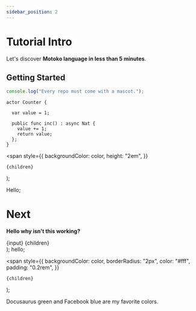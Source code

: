```yaml
---
sidebar_position: 2
---
```


# Tutorial Intro

Let's discover **Motoko language in less than 5 minutes**.

## Getting Started

```js
console.log("Every repo must come with a mascot.");
```

```motoko
actor Counter {

  var value = 1;

  public func inc() : async Nat {
    value += 1;
    return value;
  };
}
```

  <span
    style={{
      backgroundColor: color,
      height: "2em",
    }}
  >
    {children}
  </span>
);

<RunInput color="green">Hello</RunInput>;

# Next

**Hello why isn't this working?**

  <div>
    {input} {children}
  </div>
);
<RunButton input="Motoko">hello</RunButton>;

  <span
    style={{
      backgroundColor: color,
      borderRadius: "2px",
      color: "#fff",
      padding: "0.2rem",
    }}
  >
    {children}
  </span>
);

<Highlight color="#25c2a0">Docusaurus green</Highlight> and <Highlight color="#1877F2">
  Facebook blue
</Highlight> are my favorite colors.
